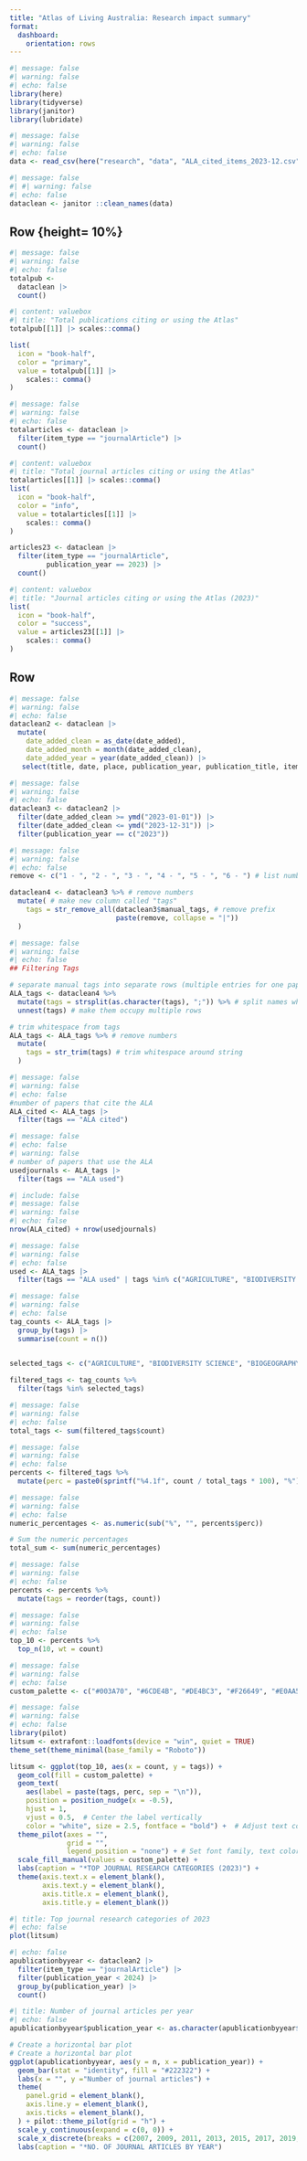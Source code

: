 ```yaml
---
title: "Atlas of Living Australia: Research impact summary"
format: 
  dashboard:
    orientation: rows
---
```


```r
#| message: false
#| warning: false
#| echo: false
library(here)
library(tidyverse)
library(janitor)
library(lubridate)
```

```r
#| message: false
#| warning: false
#| echo: false
data <- read_csv(here("research", "data", "ALA_cited_items_2023-12.csv"))
```

```r
#| message: false
#| #| warning: false
#| echo: false
dataclean <- janitor ::clean_names(data) 
```

## Row {height= 10%}

```r
#| message: false
#| warning: false
#| echo: false
totalpub <-
  dataclean |>
  count()
```

```r
#| content: valuebox
#| title: "Total publications citing or using the Atlas"
totalpub[[1]] |> scales::comma()

list(
  icon = "book-half",
  color = "primary",
  value = totalpub[[1]] |>
    scales:: comma()
)
```


```r
#| message: false
#| warning: false
#| echo: false
totalarticles <- dataclean |>
  filter(item_type == "journalArticle") |>
  count()
```

```r
#| content: valuebox
#| title: "Total journal articles citing or using the Atlas"
totalarticles[[1]] |> scales::comma()
list(
  icon = "book-half",
  color = "info",
  value = totalarticles[[1]] |>
    scales:: comma()
)
```

```r
articles23 <- dataclean |>
  filter(item_type == "journalArticle", 
         publication_year == 2023) |>
  count()
```
```r
#| content: valuebox
#| title: "Journal articles citing or using the Atlas (2023)"
list(
  icon = "book-half",
  color = "success",
  value = articles23[[1]] |>
    scales:: comma()
)
```

## Row {height=90%}

```r
#| message: false
#| warning: false
#| echo: false
dataclean2 <- dataclean |>
  mutate(
    date_added_clean = as_date(date_added),
    date_added_month = month(date_added_clean),
    date_added_year = year(date_added_clean)) |>
   select(title, date, place, publication_year, publication_title, item_type, url, manual_tags, date_added, date_added_clean, date_added_month, date_added_year)
```

```r
#| message: false
#| warning: false
#| echo: false
dataclean3 <- dataclean2 |> 
  filter(date_added_clean >= ymd("2023-01-01")) |>
  filter(date_added_clean <= ymd("2023-12-31")) |>
  filter(publication_year == c("2023")) 
```

```r
#| message: false
#| warning: false
#| echo: false
remove <- c("1 - ", "2 - ", "3 - ", "4 - ", "5 - ", "6 - ") # list numbers you want removed

dataclean4 <- dataclean3 %>% # remove numbers
  mutate( # make new column called "tags"
    tags = str_remove_all(dataclean3$manual_tags, # remove prefix
                          paste(remove, collapse = "|")) 
  )
```

```r
#| message: false
#| warning: false
#| echo: false
## Filtering Tags

# separate manual tags into separate rows (multiple entries for one paper if inc. many tags)
ALA_tags <- dataclean4 %>%
  mutate(tags = strsplit(as.character(tags), ";")) %>% # split names where there is a semicolon
  unnest(tags) # make them occupy multiple rows

# trim whitespace from tags
ALA_tags <- ALA_tags %>% # remove numbers
  mutate(
    tags = str_trim(tags) # trim whitespace around string 
  )
```

```r
#| message: false
#| warning: false
#| echo: false
#number of papers that cite the ALA
ALA_cited <- ALA_tags |>
  filter(tags == "ALA cited")
```

```r
#| message: false
#| echo: false
#| warning: false
# number of papers that use the ALA 
usedjournals <- ALA_tags |>
  filter(tags == "ALA used")
```

```r
#| include: false
#| message: false
#| warning: false
#| echo: false
nrow(ALA_cited) + nrow(usedjournals)
```

```r
#| message: false
#| warning: false
#| echo: false
used <- ALA_tags |>
  filter(tags == "ALA used" | tags %in% c("AGRICULTURE", "BIODIVERSITY SCIENCE", "BIOGEOGRAPHY", "CITIZEN SCIENCE", "CLIMATE CHANGE", "CONSERVATION", "DATA MANAGMENT", "DNA", "ECOLOGY", "ECOSYSTEM SERVICES", "EVOLUTION", "INVASIVE SPECIES", "MARINE", "PHYLOGENETICS", "SPECIES DISTRIBUTION", "TAXONOMY"))
```

```r
#| message: false
#| warning: false
#| echo: false
tag_counts <- ALA_tags |>
  group_by(tags) |>
  summarise(count = n()) 

  
selected_tags <- c("AGRICULTURE", "BIODIVERSITY SCIENCE", "BIOGEOGRAPHY", "CITIZEN SCIENCE", "CLIMATE CHANGE", "CONSERVATION", "DATA MANAGMENT", "DNA", "ECOLOGY", "ECOSYSTEM SERVICES", "EVOLUTION", "INVASIVE SPECIES", "MARINE", "PHYLOGENETICS", "SPECIES DISTRIBUTION", "TAXONOMY")

filtered_tags <- tag_counts %>%
  filter(tags %in% selected_tags)
```

```r
#| message: false
#| warning: false
#| echo: false
total_tags <- sum(filtered_tags$count)
```

```r
#| message: false
#| warning: false
#| echo: false
percents <- filtered_tags %>%
  mutate(perc = paste0(sprintf("%4.1f", count / total_tags * 100), "%"))
```

```r
#| message: false
#| warning: false
#| echo: false
numeric_percentages <- as.numeric(sub("%", "", percents$perc))

# Sum the numeric percentages
total_sum <- sum(numeric_percentages)
```

```r
#| message: false
#| warning: false
#| echo: false
percents <- percents %>%
  mutate(tags = reorder(tags, count))
```

```r
#| message: false
#| warning: false
#| echo: false
top_10 <- percents %>%
  top_n(10, wt = count)
```

```r
#| message: false
#| warning: false
#| echo: false
custom_palette <- c("#003A70", "#6CDE4B", "#DE4BC3", "#F26649", "#E0AA51", "#895C81", "#667073", "#691C32", "#6BDAD5", "#B7CD96")
```


```r
#| message: false
#| warning: false
#| echo: false
library(pilot)
litsum <- extrafont::loadfonts(device = "win", quiet = TRUE)
theme_set(theme_minimal(base_family = "Roboto"))

litsum <- ggplot(top_10, aes(x = count, y = tags)) +
  geom_col(fill = custom_palette) +
  geom_text(
    aes(label = paste(tags, perc, sep = "\n")),
    position = position_nudge(x = -0.5),
    hjust = 1,
    vjust = 0.5,  # Center the label vertically
    color = "white", size = 2.5, fontface = "bold") +  # Adjust text color, size, and fontface for bold
  theme_pilot(axes = "",
              grid = "",
              legend_position = "none") + # Set font family, text color, and bold
  scale_fill_manual(values = custom_palette) + 
  labs(caption = "*TOP JOURNAL RESEARCH CATEGORIES (2023)") +
  theme(axis.text.x = element_blank(),  
        axis.text.y = element_blank(),
        axis.title.x = element_blank(),
        axis.title.y = element_blank())  


```



```r
#| title: Top journal research categories of 2023
#| echo: false
plot(litsum)
```

```r
#| echo: false
apublicationbyyear <- dataclean2 |>
  filter(item_type == "journalArticle") |>
  filter(publication_year < 2024) |>
  group_by(publication_year) |>
  count() 
```


```r
#| title: Number of journal articles per year
#| echo: false
apublicationbyyear$publication_year <- as.character(apublicationbyyear$publication_year)

# Create a horizontal bar plot
# Create a horizontal bar plot
ggplot(apublicationbyyear, aes(y = n, x = publication_year)) +
  geom_bar(stat = "identity", fill = "#222322") +
  labs(x = "", y ="Number of journal articles") +
  theme(
    panel.grid = element_blank(),
    axis.line.y = element_blank(),
    axis.ticks = element_blank(),
  ) + pilot::theme_pilot(grid = "h") +
  scale_y_continuous(expand = c(0, 0)) +
  scale_x_discrete(breaks = c(2007, 2009, 2011, 2013, 2015, 2017, 2019, 2021, 2023))  + 
  labs(caption = "*NO. OF JOURNAL ARTICLES BY YEAR")
```
